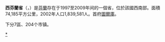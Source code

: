 {{Infobox_Lääni|
name=西芬蘭省|
name_fin=Länsi-Suomen lääni|
name_swe=Västra Finlands län|
isocode=LS|nutscode=19|capital=[[圖爾庫|圖爾庫]]|governor=Rauno Saari|
historical=[[芬兰本部|芬兰本部]]<br />[[萨塔昆塔|萨塔昆塔]]<br />[[波赫扬马|波赫扬马]]|
regions=[[西南芬蘭區|西南芬蘭區]]<br />[[中芬蘭區|中芬蘭區]]<br />[[皮爾卡區|皮爾卡區]]<br />[[薩塔昆塔區|薩塔昆塔區]]<br />[[中博滕區|中博滕區]]<br />[[博滕區|博滕區]]<br />[[南博滕區|南博滕區]]|
arearank=第二|area=74,185|areapercent=Not ranked|population_as_of=2002|
populationrank=第二|population=1,839,581|
populationpercent=|populationdensity=24,8|
coatofarms=[[File:Länsi-Suomen_läänin_vaakuna.svg|100px]]|
map=[[File:Map_Province_of_Western_Finland.png|150px]]|
}}
'''西芬蘭省'''（{{lang-fi|Länsi-Suomen lääni}}，{{lang-sv|Västra Finlands län}}）是[[芬蘭|芬蘭]]存在于1997至2009年间的一個省，位於該國西南部。面積74,185平方公里，2002年人口1,839,581人。首府[[圖爾庫|圖爾庫]]。

下分7區、204个市镇。

{{芬蘭省份}}
[[Category:西芬兰省|*]]